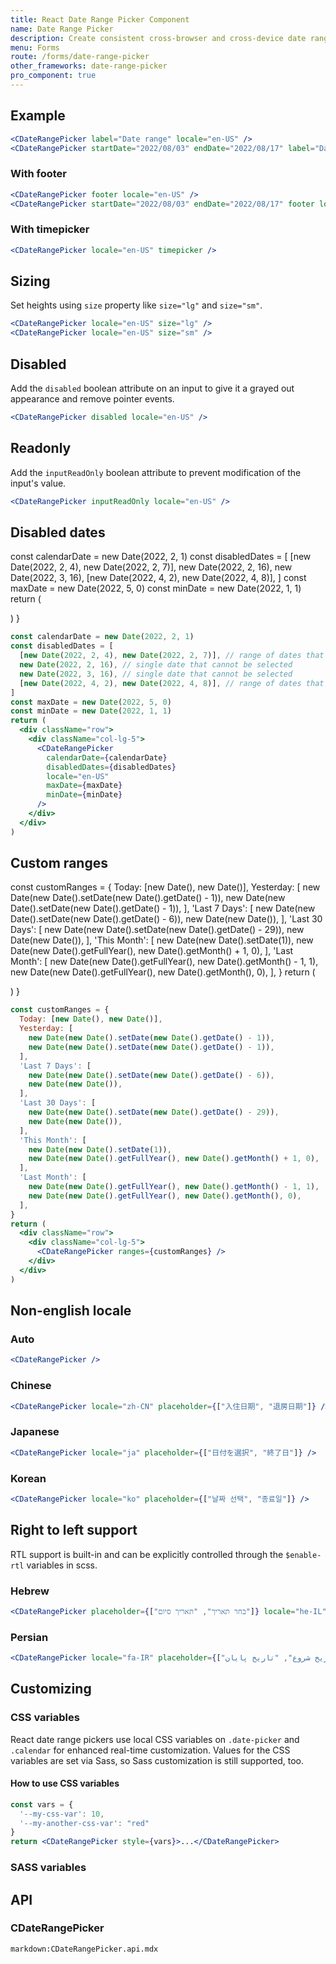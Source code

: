 ```yaml
---
title: React Date Range Picker Component
name: Date Range Picker
description: Create consistent cross-browser and cross-device date range picker
menu: Forms
route: /forms/date-range-picker
other_frameworks: date-range-picker
pro_component: true
---
```



## Example

<Example>
  <div className="row">
    <div className="col-lg-5">
      <CDateRangePicker label="Date range" locale="en-US" />
    </div>
    <div className="col-lg-5">
      <CDateRangePicker startDate="2022/08/03" endDate="2022/08/17" label="Date range" locale="en-US" />
    </div>
  </div>
</Example>

```jsx
<CDateRangePicker label="Date range" locale="en-US" />
<CDateRangePicker startDate="2022/08/03" endDate="2022/08/17" label="Date range" locale="en-US" />
```

### With footer

<Example>
  <div className="row">
    <div className="col-lg-5">
      <CDateRangePicker footer locale="en-US" />
    </div>
    <div className="col-lg-5">
      <CDateRangePicker startDate="2022/08/03" endDate="2022/08/17" footer locale="en-US" />
    </div>
  </div>
</Example>

```jsx
<CDateRangePicker footer locale="en-US" />
<CDateRangePicker startDate="2022/08/03" endDate="2022/08/17" footer locale="en-US" />
```

### With timepicker 

<Example>
  <div className="row">
    <div className="col-lg-7 mb-4">
      <CDateRangePicker locale="en-US" timepicker />
    </div>
    <div className="col-lg-7">
      <CDateRangePicker startDate="2022/08/03 02:34:17 AM" endDate="2022/09/17 11:29:41 PM" locale="en-US" timepicker />
    </div>
  </div>
</Example>

```jsx
<CDateRangePicker locale="en-US" timepicker />
```

## Sizing

Set heights using `size` property like `size="lg"` and `size="sm"`.

<Example>
  <div className="row mb-4">
    <div className="col-lg-6">
      <CDateRangePicker locale="en-US" size="lg" />
    </div>
  </div>
  <div className="row">
    <div className="col-lg-5">
      <CDateRangePicker locale="en-US" size="sm" />
    </div>
  </div>
</Example>

```jsx
<CDateRangePicker locale="en-US" size="lg" />
<CDateRangePicker locale="en-US" size="sm" />
```

## Disabled

Add the `disabled` boolean attribute on an input to give it a grayed out appearance and remove pointer events.

<Example>
  <div className="row">
    <div className="col-lg-5">
      <CDateRangePicker disabled locale="en-US" />
    </div>
  </div>
</Example>

```jsx
<CDateRangePicker disabled locale="en-US" />
```

## Readonly

Add the `inputReadOnly` boolean attribute to prevent modification of the input's value.

<Example>
  <div className="row">
    <div className="col-lg-5">
      <CDateRangePicker inputReadOnly locale="en-US" />
    </div>
  </div>
</Example>

```jsx
<CDateRangePicker inputReadOnly locale="en-US" />
```

## Disabled dates

  const calendarDate = new Date(2022, 2, 1)
  const disabledDates = [
    [new Date(2022, 2, 4), new Date(2022, 2, 7)],
    new Date(2022, 2, 16),
    new Date(2022, 3, 16),
    [new Date(2022, 4, 2), new Date(2022, 4, 8)],
  ]
  const maxDate = new Date(2022, 5, 0)
  const minDate = new Date(2022, 1, 1)
  return (
    <div className="row">
      <div className="col-lg-5">
        <CDateRangePicker
          calendarDate={calendarDate}
          disabledDates={disabledDates}
          locale="en-US"
          maxDate={maxDate}
          minDate={minDate}
        />
      </div>
    </div>
  )
}

<Example>
  <DisabledDatesExample />
</Example>

```jsx
const calendarDate = new Date(2022, 2, 1)
const disabledDates = [
  [new Date(2022, 2, 4), new Date(2022, 2, 7)], // range of dates that cannot be selected
  new Date(2022, 2, 16), // single date that cannot be selected
  new Date(2022, 3, 16), // single date that cannot be selected
  [new Date(2022, 4, 2), new Date(2022, 4, 8)], // range of dates that cannot be selected
]
const maxDate = new Date(2022, 5, 0)
const minDate = new Date(2022, 1, 1)
return (
  <div className="row">
    <div className="col-lg-5">
      <CDateRangePicker
        calendarDate={calendarDate}
        disabledDates={disabledDates}
        locale="en-US"
        maxDate={maxDate}
        minDate={minDate}
      />
    </div>
  </div>
)
```

## Custom ranges

  const customRanges = {
    Today: [new Date(), new Date()],
    Yesterday: [
      new Date(new Date().setDate(new Date().getDate() - 1)),
      new Date(new Date().setDate(new Date().getDate() - 1)),
    ],
    'Last 7 Days': [
      new Date(new Date().setDate(new Date().getDate() - 6)),
      new Date(new Date()),
    ],
    'Last 30 Days': [
      new Date(new Date().setDate(new Date().getDate() - 29)),
      new Date(new Date()),
    ],
    'This Month': [
      new Date(new Date().setDate(1)),
      new Date(new Date().getFullYear(), new Date().getMonth() + 1, 0),
    ],
    'Last Month': [
      new Date(new Date().getFullYear(), new Date().getMonth() - 1, 1),
      new Date(new Date().getFullYear(), new Date().getMonth(), 0),
    ],
  }
  return (
    <div className="row">
      <div className="col-lg-5">
        <CDateRangePicker ranges={customRanges} />
      </div>
    </div>
  )
}

<Example>
  <CustomRangesExample />
</Example>

```jsx
const customRanges = {
  Today: [new Date(), new Date()],
  Yesterday: [
    new Date(new Date().setDate(new Date().getDate() - 1)),
    new Date(new Date().setDate(new Date().getDate() - 1)),
  ],
  'Last 7 Days': [
    new Date(new Date().setDate(new Date().getDate() - 6)),
    new Date(new Date()),
  ],
  'Last 30 Days': [
    new Date(new Date().setDate(new Date().getDate() - 29)),
    new Date(new Date()),
  ],
  'This Month': [
    new Date(new Date().setDate(1)),
    new Date(new Date().getFullYear(), new Date().getMonth() + 1, 0),
  ],
  'Last Month': [
    new Date(new Date().getFullYear(), new Date().getMonth() - 1, 1),
    new Date(new Date().getFullYear(), new Date().getMonth(), 0),
  ],
}
return (
  <div className="row">
    <div className="col-lg-5">
      <CDateRangePicker ranges={customRanges} />
    </div>
  </div>
)
```

## Non-english locale

### Auto

<Example>
  <div className="row">
    <div className="col-lg-5">
      <CDateRangePicker />
    </div>
  </div>
</Example>

```jsx
<CDateRangePicker />
```

### Chinese

<Example>
  <div className="row">
    <div className="col-lg-5">
      <CDateRangePicker locale="zh-CN" placeholder={["入住日期", "退房日期"]} />
    </div>
  </div>
</Example>

```jsx
<CDateRangePicker locale="zh-CN" placeholder={["入住日期", "退房日期"]} />
```

### Japanese

<Example>
  <div className="row">
    <div className="col-lg-5">
      <CDateRangePicker locale="ja" placeholder={["日付を選択", "終了日"]} />
    </div>
  </div>
</Example>

```jsx
<CDateRangePicker locale="ja" placeholder={["日付を選択", "終了日"]} />
```

### Korean

<Example>
  <div className="row">
    <div className="col-lg-5">
      <CDateRangePicker locale="ko" placeholder={["날짜 선택", "종료일"]} />
    </div>
  </div>
</Example>

```jsx
<CDateRangePicker locale="ko" placeholder={["날짜 선택", "종료일"]} />
```

## Right to left support

RTL support is built-in and can be explicitly controlled through the `$enable-rtl` variables in scss.

### Hebrew

<Example>
  <div className="row" dir="rtl">
    <div className="col-lg-5">
      <CDateRangePicker placeholder={["בחר תאריך", "תאריך סיום"]} locale="he-IL" />
    </div>
  </div>
</Example>

```jsx
<CDateRangePicker placeholder={["בחר תאריך", "תאריך סיום"]} locale="he-IL" />
```

### Persian

<Example>
  <div className="row" dir="rtl">
    <div className="col-lg-5">
      <CDateRangePicker locale="fa-IR" placeholder={["تاریخ شروع", "تاریخ پایان"]} />
    </div>
  </div>
</Example>

```jsx
<CDateRangePicker locale="fa-IR" placeholder={["تاریخ شروع", "تاریخ پایان"]} />
```

## Customizing

### CSS variables

React date range pickers use local CSS variables on `.date-picker` and `.calendar` for enhanced real-time customization. Values for the CSS variables are set via Sass, so Sass customization is still supported, too.

<ScssDocs file="_date-picker.scss" capture="date-picker-css-vars"/>

<ScssDocs file="_calendar.scss" capture="calendar-css-vars"/>

#### How to use CSS variables

```jsx
const vars = { 
  '--my-css-var': 10,
  '--my-another-css-var': "red" 
}
return <CDateRangePicker style={vars}>...</CDateRangePicker>
```

### SASS variables

<ScssDocs file="_variables.scss" capture="date-picker-variables"/>

<ScssDocs file="_variables.scss" capture="calendar-variables"/>

## API

### CDateRangePicker

`markdown:CDateRangePicker.api.mdx`
